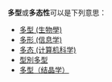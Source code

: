 '''多型'''或'''多态性'''可以是下列意思：

* [[多型_(生物學)|多型 (生物學)]]
* [[多形_(信息学)|多形 (信息学)]]
* [[多态_(计算机科学)|多态 (计算机科学)]]
* [[型別多型|型別多型]]
* [[多型_(结晶学)|多型（结晶学）]]

{{disambig|cat=二字消歧义}}